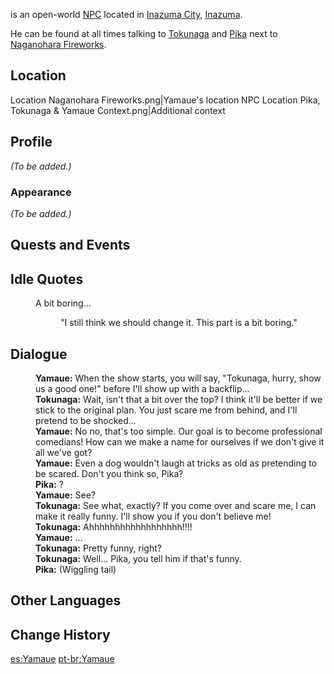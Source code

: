 {{Meta
<!-- Remove this template after adding the missing info -->
|missing_NPC_profile  = yes
}}
{{Character Infobox
|type             = Open-World NPC
|image            = NPC Yamaue.png
|region           = Inazuma
|location         = Inazuma
}}
{{Lang|'''Yamaue'''|ja=山上|ja_rm=Yamaue}} is an open-world [[NPC]] located in [[Inazuma City]], [[Inazuma]].

He can be found at all times talking to [[Tokunaga]] and [[Pika]] next to [[Naganohara Fireworks]].

==Location==
<gallery>
Location Naganohara Fireworks.png|Yamaue's location
NPC Location Pika, Tokunaga & Yamaue Context.png|Additional context
</gallery>

==Profile==
<!-- detailed story/lore information goes here -->
''(To be added.)''

===Appearance===
''(To be added.)''

==Quests and Events==
{{Quests and Events}}

==Idle Quotes==
{{Dialogue Start}}
: {{DIcon|Idle}} A bit boring...
:: {{A|VO Yamaue 01.ogg}} "I still think we should change it. This part is a bit boring."
{{Dialogue End}}

==Dialogue==
{{Dialogue Start}}
:'''Yamaue:''' When the show starts, you will say, "Tokunaga, hurry, show us a good one!" before I'll show up with a backflip...
:'''Tokunaga:''' Wait, isn't that a bit over the top? I think it'll be better if we stick to the original plan. You just scare me from behind, and I'll pretend to be shocked...
:'''Yamaue:''' No no, that's too simple. Our goal is to become professional comedians! How can we make a name for ourselves if we don't give it all we've got?
:'''Yamaue:''' Even a dog wouldn't laugh at tricks as old as pretending to be scared. Don't you think so, Pika?
:'''Pika:''' ?
:'''Yamaue:''' See?
:'''Tokunaga:''' See what, exactly? If you come over and scare me, I can make it really funny. I'll show you if you don't believe me!
:'''Tokunaga:''' Ahhhhhhhhhhhhhhhhhh!!!!
:'''Yamaue:''' ...
:'''Tokunaga:''' Pretty funny, right?
:'''Tokunaga:''' Well... Pika, you tell him if that's funny.
:'''Pika:''' (Wiggling tail)
{{Dialogue End}}

==Other Languages==
{{Other Languages
|default_hidden = 1
|en      = Yamaue
|zhs     = 山上
|zhs_rm  = Shānshàng
|zht     = 山上
|zht_rm  = Shānshàng
|ja      = 山上
|ja_rm   = Yamaue
|ko      = 야마우에
|es      = Yamaue
|fr      = Yamaue
|ru      = Ямауэ
|th      = Yamaue
|vi      = Yamaue
|de      = Yamaue
|id      = Yamaue
|pt      = Yamaue
|tr      = Yamaue
|it      = Yamaue
}}

==Change History==
{{Change History|2.0}}

[[es:Yamaue]]
[[pt-br:Yamaue]]